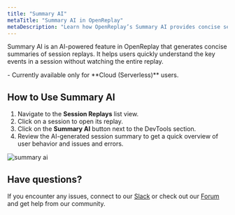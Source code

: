 ```yaml
---
title: "Summary AI"
metaTitle: "Summary AI in OpenReplay"
metaDescription: "Learn how OpenReplay’s Summary AI provides concise session summaries for faster insights."
---
```


Summary AI is an AI-powered feature in OpenReplay that generates concise summaries of session replays. It helps users quickly understand the key events in a session without watching the entire replay.


<Aside type="ai" title="Availability" >
  - Currently available only for **Cloud (Serverless)** users.
</Aside>


## How to Use Summary AI
1. Navigate to the **Session Replays** list view.
2. Click on a session to open its replay.
3. Click on the **Summary AI** button next to the DevTools section.
4. Review the AI-generated session summary to get a quick overview of user behavior and issues and errors.


<div style={{ display: 'flex', justifyContent: 'center', alignItems: 'center' }}>
  <img src="/images/ai/summary-ai.png" alt="summary ai" style={{ width: '700px', height: 'auto' }} />
</div>

## Have questions?
If you encounter any issues, connect to our [Slack](https://slack.openreplay.com) or check out our [Forum](https://forum.openreplay.com) and get help from our community.

